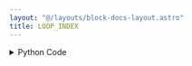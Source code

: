 ```yaml
---
layout: "@/layouts/block-docs-layout.astro"
title: LOOP_INDEX
---
```



<PythonDocsDisplay docstring={docstring} />
<AppDisplay app={app} />

<details>
<summary>Python Code</summary>
```python
from flojoy import (
    flojoy,
    Scalar,
    OrderedPair,
    SmallMemory,
    NodeReference,
)
from typing import Optional


memory_key = "LOOP_INDEX"


@flojoy
def LOOP_INDEX(
    loop_node: NodeReference,
    default: Optional[OrderedPair | Scalar] = None,
) -> Scalar:
    """The LOOP_INDEX node loads the loop index from the LOOP node.

    A loop index in Flojoy starts at 1 and increases by 1 for each loop.

    Parameters
    ----------
    loop_node : str
        The LOOP node to track the loop index from.

    Returns
    -------
    Scalar
        The loop index in Scalar form.
    """

    ref_loop_node = loop_node.unwrap()

    if ref_loop_node == "" or "LOOP" not in ref_loop_node:
        raise ValueError("A LOOP node id must be given.")

    loop_info = SmallMemory().read_memory(ref_loop_node, "loop-info")
    if loop_info is None:
        c = 1
    else:
        c = loop_info.get("current_iteration")

    return Scalar(c=float(c))

```
[Find this Flojoy Block on GitHub](https://github.com/flojoy-ai/blocks/blob/main/blocks/LOGIC_GATES/LOOP_TOOLS/LOOP_INDEX/LOOP_INDEX.py)
</details>


## Example
